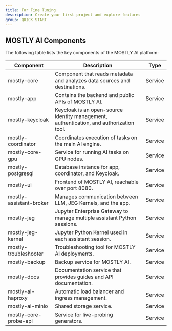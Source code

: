 ```yaml
---
title: For Fine Tuning
description: Create your first project and explore features
group: QUICK START
---
```


## MOSTLY AI Components

The following table lists the key components of the MOSTLY AI platform:

| Component | Description | Type |
|-----------|-------------|------|
| mostly-core | Component that reads metadata and analyzes data sources and destinations. | Service |
| mostly-app | Contains the backend and public APIs of MOSTLY AI. | Service |
| mostly-keycloak | Keycloak is an open-source identity management, authentication, and authorization tool. | Service |
| mostly-coordinator | Coordinates execution of tasks on the main AI engine. | Service |
| mostly-core-gpu | Service for running AI tasks on GPU nodes. | Service |
| mostly-postgresql | Database instance for app, coordinator, and Keycloak. | Service |
| mostly-ui | Frontend of MOSTLY AI, reachable over port 8080. | Service |
| mostly-assistant-broker | Manages communication between LLM, JEG Kernels, and the app. | Service |
| mostly-jeg | Jupyter Enterprise Gateway to manage multiple assistant Python sessions. | Service |
| mostly-jeg-kernel | Jupyter Python Kernel used in each assistant session. | Service |
| mostly-troubleshooter | Troubleshooting tool for MOSTLY AI deployments. | Service |
| mostly-backup | Backup service for MOSTLY AI. | Service |
| mostly-docs | Documentation service that provides guides and API documentation. | Service |
| mostly-ai-haproxy | Automatic load balancer and ingress management. | Service |
| mostly-ai-minio | Shared storage service. | Service |
| mostly-core-probe-api | Service for live-probing generators. | Service |
